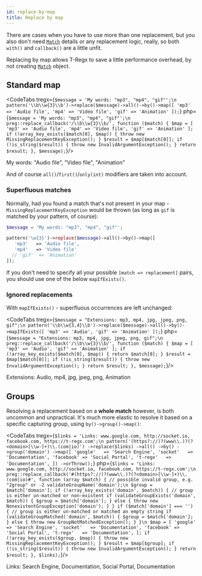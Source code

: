 ```yaml
---
id: replace-by-map
title: Replace by map
---
```



There are cases when you have to use more than one replacement, but you also don't need [`Match`](match-details.md) details or
any replacement logic, really, so both `with()` and `callback()` are a little unfit.

Replacing by map allows T-Regx to save a little performance overhead, by not creating [`Match`](match-details.md) object.

## Standard map


<CodeTabs
    tregx={`$message = 'My words: "mp3", "mp4", "gif"';\n
pattern('\\b\\w{3}\\b')->replace($message)->all()->by()->map([
    'mp3' => 'Audio file',
    'mp4' => 'Video file',
    'gif' => 'Animation'
]);`}
    php={`$message = 'My words: "mp3", "mp4", "gif"';\n
preg::replace_callback('/\\b\\w{3}\\b/', function ($match) {
    $map = [
        'mp3' => 'Audio file',
        'mp4' => 'Video file',
        'gif' => 'Animation'
    ];
    if (!array_key_exists($match[0], $map)) {
        throw new MissingReplacementKeyException();
    }
    $result = $map[$match[0]];
    if (!is_string($result)) {
        throw new InvalidArgumentException();
    }
    return $result;
}, $message);`}/>

<!--T-Regx:{echo-at(2)}-->
<!--PHP:{echo-at(2)}-->
<Result text>My words: "Audio file", "Video file", "Animation"</Result>

And of course `all()`/`first()`/`only(int)` modifiers are taken into account.

### Superfluous matches

Normally, had you found a match that's not present in your map - `MissingReplacementKeyException` would be thrown
(as long as `gif` is matched by your pattern, of course):

```php
$message = 'My words: "mp3", "mp4", "gif"';

pattern('\w{3}')->replace($message)->all()->by()->map([
   'mp3'   => 'Audio file',
   'mp4'   => 'Video file'
  // 'gif'  => 'Animation'
]);
```

If you don't need to specify all your possible `[match => replacement]` pairs, you should use one of the below `mapIfExists()`.

### Ignored replacements

With `mapIfExists()` - superfluous occurrences are left unchanged:

<CodeTabs
    tregx={`$message = "Extensions: mp3, mp4, jpg, jpeg, png, gif";\n
pattern('\\b\\w{3,4}\\b')->replace($message)->all()->by()->mapIfExists([
   'mp3' => 'Audio',
   'gif' => 'Animation'
]);`}
    php={`$message = "Extensions: mp3, mp4, jpg, jpeg, png, gif";\n
preg::replace_callback('/\\b\\w{3}\\b/', function ($match) {
    $map = [
        'mp3' => 'Audio',
        'gif' => 'Animation'
    ];
    if (!array_key_exists($match[0], $map)) {
        return $match[0];
    }
    $result = $map[$match[0]];
    if (!is_string($result)) {
        throw new InvalidArgumentException();
    }
    return $result;
}, $message);`}/>

<!--T-Regx:{echo-at(2)}-->
<!--PHP:{echo-at(2)}-->
<Result text>Extensions: Audio, mp4, jpg, jpeg, png, Animation</Result>

## Groups

Resolving a replacement based on a **whole match** however, is both uncommon and unpractical. It's much more elastic to resolve
it based on a specific capturing group, using `by()->group()->map()`:

<CodeTabs
    tregx={`$links = 'Links: www.google.com, http://socket.io, facebook.com, https://t-regx.com';\n
pattern('(https?://)?(www\\.)?(?<domain>[\\w-]+)\\.(com|io)')
    ->replace($links)
    ->all()
    ->by()
    ->group('domain')
    ->map([
       'google'   => 'Search Engine',
       'socket'   => 'Documentation',
       'facebook' => 'Social Portal',
       't-regx'   => 'Documentation',
    ])
    ->orThrow();`}
    php={`$links = 'Links: www.google.com, http://socket.io, facebook.com, https://t-regx.com';\n
preg::replace_callback('#(https?://)?(www\\.)?(?<domain>[\\w-]+)\\.(com|io)#', function (array $match) {
    // possible invalid group, e.g. "2group" or -2
    validateGroupName('domain');\n
    $group = $match['domain'];
    if (!array_key_exists('domain', $match)) {
        // group is either un-matched or non-existent
        if (validateGroupExists('domain', $match)) {
            $group = $match['domain'];
        } else {
            throw new NonexistentGroupException('domain');
        }
    }
    if ($match['domain'] === '') {
        // group is either un-matched or matched an empty string
        if (validateGroupMatched('domain', $match)) {
            $group = $match['domain'];
        } else {
            throw new GroupNotMatchedException();
        }
    }\n
    $map = [
        'google'   => 'Search Engine',
        'socket'   => 'Documentation',
        'facebook' => 'Social Portal',
        't-regx'   => 'Documentation',
    ];
    if (!array_key_exists($group, $map)) {
        throw new MissingReplacementKeyException();
    }
    $result = $map[$group];
    if (!is_string($result)) {
        throw new InvalidArgumentException();
    }
    return $result;
}, $links);`}/>

<!--T-Regx:{echo-at(2)}-->
<!--PHP:{echo-at(2)}-->
<Result text>Links: Search Engine, Documentation, Social Portal, Documentation</Result>
